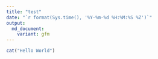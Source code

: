 ```yaml
---
title: "test"
date: "`r format(Sys.time(), '%Y-%m-%d %H:%M:%S %Z')`"
output:
  md_document:
    variant: gfm
---
```


```r
cat("Hello World")
```
